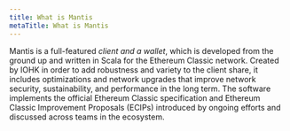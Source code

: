 ```yaml
---
title: What is Mantis
metaTitle: What is Mantis
---
```


Mantis is a full-featured *client and a wallet*, which is developed from the ground up and written in Scala for the Ethereum Classic network. Created by IOHK in order to add robustness and variety to the client share, it includes optimizations and network upgrades that improve network security, sustainability, and performance in the long term. The software implements the official Ethereum Classic specification and Ethereum Classic Improvement Proposals (ECIPs) introduced by ongoing efforts and discussed across teams in the ecosystem.
